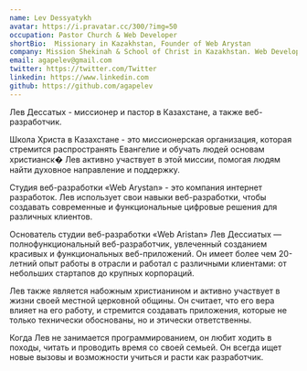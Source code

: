 ```yaml
---
name: Lev Dessyatykh
avatar: https://i.pravatar.cc/300/?img=50
occupation: Pastor Church & Web Developer
shortBio:  Missionary in Kazakhstan, Founder of Web Arystan
company: Mission Shekinah & School of Christ in Kazakhstan. Web Development Studio "Web Arystan"
email: agapelev@gmail.com
twitter: https://twitter.com/Twitter
linkedin: https://www.linkedin.com
github: https://github.com/agapelev
---
```


Лев Дессатых - миссионер и пастор в Казахстане, а также веб-разработчик.

Школа Христа в Казахстане - это миссионерская организация, которая стремится распространять Евангелие и обучать людей основам христианск� Лев активно участвует в этой миссии, помогая людям найти духовное направление и поддержку.

Студия веб-разработки «Web Arystan» - это компания интернет разработок. Лев использует свои навыки веб-разработки, чтобы создавать современные и функциональные цифровые решения для различных клиентов.

Основатель студии веб-разработки «Web Aristan» Лев Дессиатых — полнофункциональный веб-разработчик, увлеченный созданием красивых и функциональных веб-приложений. Он имеет более чем 20-летний опыт работы в отрасли и работал с различными клиентами: от небольших стартапов до крупных корпораций.

Лев также является набожным христианином и активно участвует в жизни своей местной церковной общины. Он считает, что его вера влияет на его работу, и стремится создавать приложения, которые не только технически обоснованы, но и этически ответственны.

Когда Лев не занимается программированием, он любит ходить в походы, читать и проводить время со своей семьей. Он всегда ищет новые вызовы и возможности учиться и расти как разработчик.